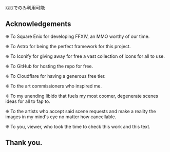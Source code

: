 
<StyledBlockquote blockquoteType={BlockquoteType.Language}>
🇬🇧でのみ利用可能
</StyledBlockquote>


## Acknowledgements

❈ To Square Enix for developing <A h="https://www.finalfantasyxiv.com/">FFXIV</A>, an MMO worthy of our time.

❈ To <A h="https://astro.build/">Astro</A> for being the perfect framework for this project.

❈ To <A h="https://iconify.design/">Iconify</A> for giving away for free a vast collection of icons for all to use.

❈ To <A h="https://github.com/">GitHub</A> for hosting <A h="https://github.com/di-xiv/di-xiv.com">the repo</A> for free.

❈ To <A h="https://pages.cloudflare.com">Cloudflare</A> for having a generous free tier.

❈ To the art commissioners who inspired me.

❈ To my unending libido that fuels my most coomer, degenerate scenes ideas for all to fap to.

❈ To the artists who accept said scene requests and make a reality the images in my mind's eye no matter how cancellable.

❈ To you, viewer, who took the time to check this work and this text.

## Thank you.

